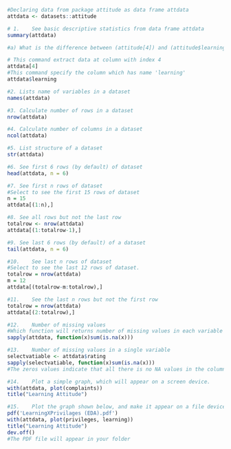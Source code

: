 

```{r}
#Declaring data from package attitude as data frame attdata
attdata <- datasets::attitude

```

```{r}
# 1.	See basic descriptive statistics from data frame attdata
summary(attdata)
```
```{r}
#a)	What is the difference between (attitude[4]) and (attitude$learning)

# This command extract data at column with index 4
attdata[4]
#This command specify the column which has name 'learning'
attdata$learning
```

```{r}
#2.	Lists name of variables in a dataset
names(attdata)
```
```{r}
#3.	Calculate number of rows in a dataset
nrow(attdata)
```

```{r}
#4.	Calculate number of columns in a dataset
ncol(attdata)
```

```{r}
#5.	List structure of a dataset
str(attdata)
```
```{r}
#6.	See first 6 rows (by default) of dataset
head(attdata, n = 6)
```

```{r}
#7.	See first n rows of dataset
#Select to see the first 15 rows of dataset
n = 15
attdata[(1:n),]
```

```{r}
#8.	See all rows but not the last row
totalrow <- nrow(attdata)
attdata[(1:totalrow-1),]
```

```{r}
#9.	See last 6 rows (by default) of a dataset
tail(attdata, n = 6)
```

```{r}
#10.	See last n rows of dataset
#Select to see the last 12 rows of dataset.
totalrow = nrow(attdata)
m = 12
attdata[(totalrow-m:totalrow),]
```
```{r}
#11.	See the last n rows but not the first row
totalrow = nrow(attdata)
attdata[(2:totalrow),]
```

```{r}
#12.	Number of missing values
#Which function will returns number of missing values in each variable of a dataset?
sapply(attdata, function(x)sum(is.na(x)))
```
```{r}
#13.	Number of missing values in a single variable
selectvatiable <- attdata$rating
sapply(selectvatiable, function(x)sum(is.na(x)))
#The zeros values indicate that all there is no NA values in the column
```

```{r}
#14.	Plot a simple graph, which will appear on a screen device.
with(attdata, plot(complaints))
title("Learning Attitude")
```

```{r}
#15.	Plot the graph shown below, and make it appear on a file device (a pdf file)
pdf('LearningXPrivilages (EDA).pdf')
with(attdata, plot(privileges, learning))
title("Learning Attitude")
dev.off()
#The PDF file will appear in your folder
```




